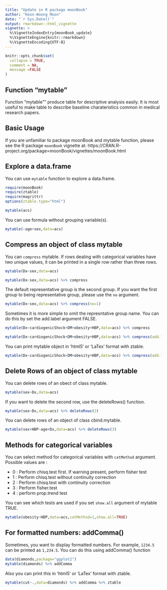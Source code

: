 ```yaml
---
title: "Update in R package moonBook"
author: "Keon-Woong Moon"
date: "`r Sys.Date()`"
output: rmarkdown::html_vignette
vignette: >
  %\VignetteIndexEntry{moonBook_update}
  %\VignetteEngine{knitr::rmarkdown}
  %\VignetteEncoding{UTF-8}
---
```


```r
knitr::opts_chunk$set(
  collapse = TRUE,
  comment = NA,
  message =FALSE
)
```

## Function "mytable"

Function "mytable"" produce table for descriptive analysis easily. It is most useful to make table to describe baseline charateristics common in medical research papers. 

## Basic Usage

If you are unfamiliar to package moonBook and mytable function, please see the R package `moonBook` vignette at: https://CRAN.R-project.org/package=moonBook/vignettes/moonBook.html


## Explore a data.frame

You can use `mytable` function to explore a data.frame. 

```r
require(moonBook)
require(ztable)
require(magrittr)
options(ztable.type="html")

mytable(acs)
```

You can use formula without grouping variable(s).

```r
mytable(~age+sex,data=acs)
```


## Compress an object of class mytable

You can `compress` mytable. If rows dealing with categorical variables have two unique values, it can be printed in a single row rather than three rows.

```r
mytable(Dx~sex,data=acs)
```

```r
mytable(Dx~sex,data=acs) %>% compress
```

The default representative group is the second group. If you want the first group to being representative group, 
please use the `no` argument.


```r
mytable(Dx~sex,data=acs) %>% compress(no=1)
```

Sometimes it is more simple to omit the represntative group name. You can do this by set the add.label argument FALSE.

```r
mytable(Dx~cardiogenicShock+DM+obesity+HBP,data=acs) %>% compress
```

```r
mytable(Dx~cardiogenicShock+DM+obesity+HBP,data=acs) %>% compress(add.label=FALSE)
```

You can print mytable object in 'html5' or 'LaTex' format with ztable.  

```r
mytable(Dx~cardiogenicShock+DM+obesity+HBP,data=acs) %>% compress(add.label=FALSE) %>% ztable
```


## Delete Rows of an object of class mytable

You can delete rows of an obect of class mytable.

```r
mytable(sex~Dx,data=acs)
```

If you want to delete the second row, use the deleteRows() function.
```r
mytable(sex~Dx,data=acs) %>% deleteRows(2)
```

You can delete rows of an object of class cbind.mytable.

```r
mytable(sex+HBP~age+Dx,data=acs) %>% deleteRows(3)
```

## Methods for categorical variables

You can select method for categorical variables with `catMethod` argument. Possible values are :

- 0 : Perform chisq.test first. If warning present, perform fisher test
- 1 : Perform chisq.test without continuity correction
- 2 : Perform chisq.test with continuity correction
- 3 : Perform fisher.test
- 4 : perform prop.trend test

You can see which tests are used if you set `show.all` argument of mytable TRUE.

```r
mytable(obesity~HBP,data=acs,catMethod=1,show.all=TRUE)
```


## For formatted numbers: addComma()

Sometimes, you want to display formatted numbers. For example, `1234.5` can be printed as `1,234.5`.
You can do this using addComma() function

```r
data(diamonds,package="ggplot2")
mytable(diamonds) %>% addComma
```

Also you can print this in 'html5' or 'LaTex' format with ztable.  

```r
mytable(cut~.,data=diamonds) %>% addComma %>% ztable
```
